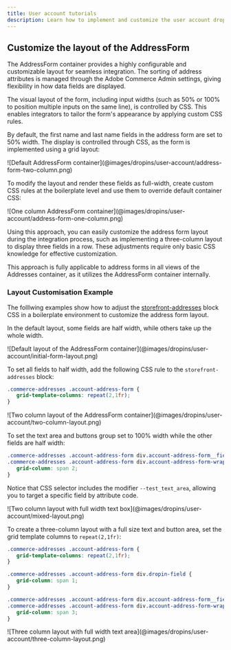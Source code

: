 ```yaml
---
title: User account tutorials
description: Learn how to implement and customize the user account drop-in component.
---
```




## Customize the layout of the AddressForm

The AddressForm container provides a highly configurable and customizable layout for seamless integration. The sorting of address attributes is managed through the Adobe Commerce Admin settings, giving flexibility in how data fields are displayed.

The visual layout of the form, including input widths (such as 50% or 100% to position multiple inputs on the same line), is controlled by CSS. This enables integrators to tailor the form's appearance by applying custom CSS rules.

By default, the first name and last name fields in the address form are set to 50% width. The display is controlled through CSS, as the form is implemented using a grid layout:

<Diagram caption="Default AddressForm container">
  ![Default AddressForm container](@images/dropins/user-account/address-form-two-column.png)
</Diagram>

To modify the layout and render these fields as full-width, create custom CSS rules at the boilerplate level and use them to override default container CSS:

<Diagram caption="One column AddressForm container">
  ![One column AddressForm container](@images/dropins/user-account/address-form-one-column.png)
</Diagram>

Using this approach, you can easily customize the address form layout during the integration process, such as implementing a three-column layout to display three fields in a row. These adjustments require only basic CSS knowledge for effective customization.

This approach is fully applicable to address forms in all views of the Addresses container, as it utilizes the AddressForm container internally.

### Layout Customisation Example

The folllwing examples show how to adjust the [storefront-addresses](https://github.com/hlxsites/aem-boilerplate-commerce/blob/develop/blocks/commerce-addresses/commerce-addresses.css) block CSS in a boilerplate environment to customize the address form layout.

In the default layout, some fields are half width, while others take up the whole width.

<Diagram caption="Default layout of the AddressForm container">
  ![Default layout of the AddressForm container](@images/dropins/user-account/initial-form-layout.png)
</Diagram>

To set all fields to half width, add the following CSS rule to the `storefront-addresses` block:

```css
.commerce-addresses .account-address-form {
   grid-template-columns: repeat(2,1fr);
}
```

<Diagram caption="Two column layout of the AddressForm container">
  ![Two column layout of the AddressForm container](@images/dropins/user-account/two-column-layout.png)
</Diagram>

To set the text area and buttons group set to 100% width while the other fields are half width:

```css
.commerce-addresses .account-address-form div.account-address-form__field--test_text_area,
.commerce-addresses .account-address-form div.account-address-form-wrapper__buttons {
   grid-column: span 2;
}
```
Notice that CSS selector includes the modifier `--test_text_area`, allowing you to target a specific field by attribute code.

<Diagram caption="Two column layout with full width text area">
  ![Two column layout with full width text box](@images/dropins/user-account/mixed-layout.png)
</Diagram>

To create a three-column layout with a full size text and button area, set the grid template columns to `repeat(2,1fr)`:

```css
.commerce-addresses .account-address-form {
   grid-template-columns: repeat(2,1fr);
}

.commerce-addresses .account-address-form div.dropin-field {
   grid-column: span 1;
}

.commerce-addresses .account-address-form div.account-address-form__field--test_text_area,
.commerce-addresses .account-address-form div.account-address-form-wrapper__buttons {
   grid-column: span 3;
}
```

<Diagram caption="Three column layout with full width text area">
  ![Three column layout with full width text area](@images/dropins/user-account/three-column-layout.png)
</Diagram>
